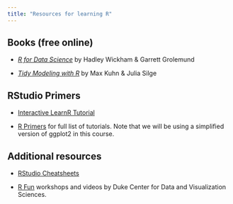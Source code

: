 ```yaml
---
title: "Resources for learning R"
---
```


## Books (free online)

-   [*R for Data Science*](https://r4ds.had.co.nz/) by Hadley Wickham & Garrett Grolemund

-   [*Tidy Modeling with R*](https://tmwr.org) by Max Kuhn & Julia Silge

## RStudio Primers

- [Interactive LearnR Tutorial](https://learnr.numbat.space/)

- [R Primers](https://r-primers.andrewheiss.com/) for full list of tutorials. Note that we will be using a simplified version of ggplot2 in this course.

## Additional resources

-   [RStudio Cheatsheets](https://www.rstudio.com/resources/cheatsheets/)

-   [R Fun](https://rfun.library.duke.edu/#portfolio) workshops and videos by Duke Center for Data and Visualization Sciences.
